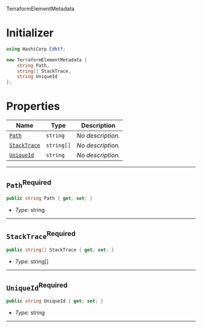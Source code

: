  TerraformElementMetadata <a name="TerraformElementMetadata" id="cdktf.TerraformElementMetadata"></a>

# Initializer <a name="Initializer" id="cdktf.TerraformElementMetadata.Initializer"></a>

```csharp
using HashiCorp.Cdktf;

new TerraformElementMetadata {
    string Path,
    string[] StackTrace,
    string UniqueId
};
```

# Properties <a name="Properties" id="Properties"></a>

| **Name** | **Type** | **Description** |
| --- | --- | --- |
| <code><a href="#cdktf.TerraformElementMetadata.property.path">Path</a></code> | <code>string</code> | *No description.* |
| <code><a href="#cdktf.TerraformElementMetadata.property.stackTrace">StackTrace</a></code> | <code>string[]</code> | *No description.* |
| <code><a href="#cdktf.TerraformElementMetadata.property.uniqueId">UniqueId</a></code> | <code>string</code> | *No description.* |

---

## `Path`<sup>Required</sup> <a name="Path" id="cdktf.TerraformElementMetadata.property.path"></a>

```csharp
public string Path { get; set; }
```

- *Type:* string

---

## `StackTrace`<sup>Required</sup> <a name="StackTrace" id="cdktf.TerraformElementMetadata.property.stackTrace"></a>

```csharp
public string[] StackTrace { get; set; }
```

- *Type:* string[]

---

## `UniqueId`<sup>Required</sup> <a name="UniqueId" id="cdktf.TerraformElementMetadata.property.uniqueId"></a>

```csharp
public string UniqueId { get; set; }
```

- *Type:* string

---
